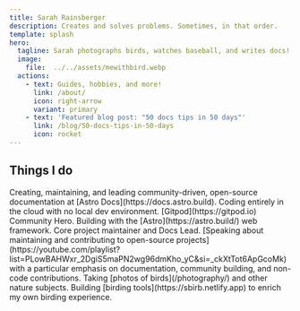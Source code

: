 ```yaml
---
title: Sarah Rainsberger
description: Creates and solves problems. Sometimes, in that order.
template: splash
hero:
  tagline: Sarah photographs birds, watches baseball, and writes docs!
  image:
    file:  ../../assets/mewithbird.webp
  actions:
    - text: Guides, hobbies, and more!
      link: /about/
      icon: right-arrow
      variant: primary
    - text: 'Featured blog post: "50 docs tips in 50 days"'
      link: /blog/50-docs-tips-in-50-days
      icon: rocket
---
```



## Things I do

<CardGrid stagger>
	<Card title="Documentation" icon="pencil">
		Creating, maintaining, and leading community-driven, open-source documentation at [Astro Docs](https://docs.astro.build).
	</Card>
	<Card title="Cloud-based development" icon="laptop">
		Coding entirely in the cloud with no local dev environment. [Gitpod](https://gitpod.io) Community Hero.
	</Card>
	<Card title="Astro" icon="rocket">
		Building with the [Astro](https://astro.build/) web framework. Core project maintainer and Docs Lead.
	</Card>
	<Card title="Talks and interviews" icon="youtube">
		[Speaking about maintaining and contributing to open-source projects](https://youtube.com/playlist?list=PLowBAHWxr_2DgiS5maPN2wg96dmKho_yC&si=_ckXtTot6ApGcoMk) with a particular emphasis on documentation, community building, and non-code contributions.
	</Card>
	<Card title="Nature Photography" icon="instagram">
	Taking [photos of birds](/photography/) and other nature subjects.
	</Card>
	<Card title="sBirb" icon="twitter">
	Building [birding tools](https://sbirb.netlify.app) to enrich my own birding experience.
	</Card>
</CardGrid>

